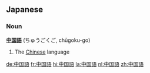 ==Japanese==
===Noun===
'''[[中国]][[語]]''' (ちゅうごくご, chūgoku-go)

# The [[Chinese]] language

[[de:中国語]]
[[fr:中国語]]
[[hi:中国語]]
[[la:中国語]]
[[nl:中国語]]
[[zh:中国語]]